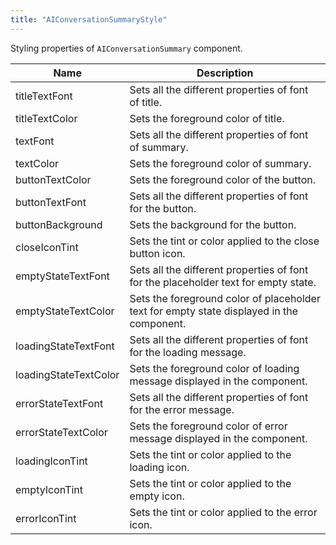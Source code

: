 ```yaml
---
title: "AIConversationSummaryStyle"
---
```


Styling properties of `AIConversationSummary` component.

| Name                  | Description                                                                               |
| --------------------- | ----------------------------------------------------------------------------------------- |
| titleTextFont         | Sets all the different properties of font of title.                                       |
| titleTextColor        | Sets the foreground color of title.                                                       |
| textFont              | Sets all the different properties of font of summary.                                     |
| textColor             | Sets the foreground color of summary.                                                     |
| buttonTextColor       | Sets the foreground color of the button.                                                  |
| buttonTextFont        | Sets all the different properties of font for the button.                                 |
| buttonBackground      | Sets the background for the button.                                                       |
| closeIconTint         | Sets the tint or color applied to the close button icon.                                  |
| emptyStateTextFont    | Sets all the different properties of font for the placeholder text for empty state.       |
| emptyStateTextColor   | Sets the foreground color of placeholder text for empty state displayed in the component. |
| loadingStateTextFont  | Sets all the different properties of font for the loading message.                        |
| loadingStateTextColor | Sets the foreground color of loading message displayed in the component.                  |
| errorStateTextFont    | Sets all the different properties of font for the error message.                          |
| errorStateTextColor   | Sets the foreground color of error message displayed in the component.                    |
| loadingIconTint       | Sets the tint or color applied to the loading icon.                                       |
| emptyIconTint         | Sets the tint or color applied to the empty icon.                                         |
| errorIconTint         | Sets the tint or color applied to the error icon.                                         |
